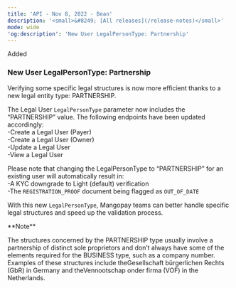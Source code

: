 ```yaml
---
title: 'API - Nov 8, 2022 - Bean'  
description: '<small>&#8249; [All releases](/release-notes)</small>'  
mode: wide  
'og:description': 'New User LegalPersonType: Partnership'  
---
```

  
  <div class="pill pill-green">Added</div> 
  
### New User LegalPersonType: Partnership  

Verifying some specific legal structures is now more efficient thanks to a new legal entity type: PARTNERSHIP.  

The Legal User `LegalPersonType` parameter now includes the “PARTNERSHIP” value. The following endpoints have been updated accordingly:  
-Create a Legal User (Payer)  
-Create a Legal User (Owner)  
-Update a Legal User  
-View a Legal User  

Please note that changing the LegalPersonType to “PARTNERSHIP” for an existing user will automatically result in:  
-A KYC downgrade to Light (default) verification   
-The `REGISTRATION_PROOF` document being flagged as `OUT_OF_DATE`  

With this new `LegalPersonType`, Mangopay teams can better handle specific legal structures and speed up the validation process.  

<Note>  
**Note** 
  
The structures concerned by the PARTNERSHIP type usually involve a partnership of distinct sole proprietors and don’t always have some of the elements required for the BUSINESS type, such as a company number.   
Examples of these structures include theGesellschaft bürgerlichen Rechts (GbR) in Germany and theVennootschap onder firma (VOF) in the Netherlands.  
</Note>